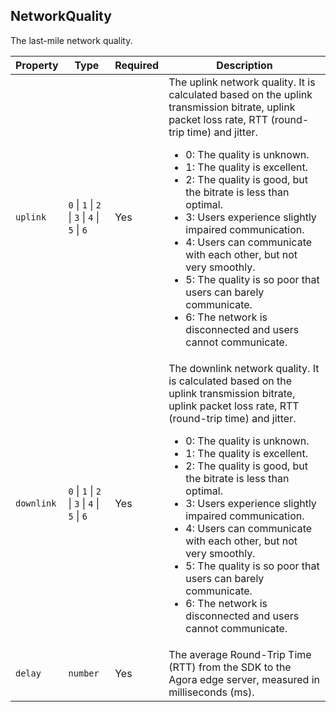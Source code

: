 ## NetworkQuality

The last-mile network quality.

| Property   | Type                                                                                                                  | Required | Description                                                                                                                                                                                                                                                                                                                                                                                                                                                                                                                                                                                |
| ---------- | --------------------------------------------------------------------------------------------------------------------- | -------- | ------------------------------------------------------------------------------------------------------------------------------------------------------------------------------------------------------------------------------------------------------------------------------------------------------------------------------------------------------------------------------------------------------------------------------------------------------------------------------------------------------------------------------------------------------------------------------------------ |
| `uplink`   | `0` &VerticalLine; `1` &VerticalLine; `2` &VerticalLine; `3` &VerticalLine; `4` &VerticalLine; `5` &VerticalLine; `6` | Yes      | The uplink network quality. It is calculated based on the uplink transmission bitrate, uplink packet loss rate, RTT (round-trip time) and jitter.<ul><li>0: The quality is unknown.</li><li>1: The quality is excellent.</li><li>2: The quality is good, but the bitrate is less than optimal.</li><li>3: Users experience slightly impaired communication.</li><li>4: Users can communicate with each other, but not very smoothly.</li><li>5: The quality is so poor that users can barely communicate.</li><li>6: The network is disconnected and users cannot communicate.</li></ul>   |
| `downlink` | `0` &VerticalLine; `1` &VerticalLine; `2` &VerticalLine; `3` &VerticalLine; `4` &VerticalLine; `5` &VerticalLine; `6` | Yes      | The downlink network quality. It is calculated based on the uplink transmission bitrate, uplink packet loss rate, RTT (round-trip time) and jitter.<ul><li>0: The quality is unknown.</li><li>1: The quality is excellent.</li><li>2: The quality is good, but the bitrate is less than optimal.</li><li>3: Users experience slightly impaired communication.</li><li>4: Users can communicate with each other, but not very smoothly.</li><li>5: The quality is so poor that users can barely communicate.</li><li>6: The network is disconnected and users cannot communicate.</li></ul> |
| `delay`    | `number`                                                                                                              | Yes      | The average Round-Trip Time (RTT) from the SDK to the Agora edge server, measured in milliseconds (ms).                                                                                                                                                                                                                                                                                                                                                                                                                                                                                    |
